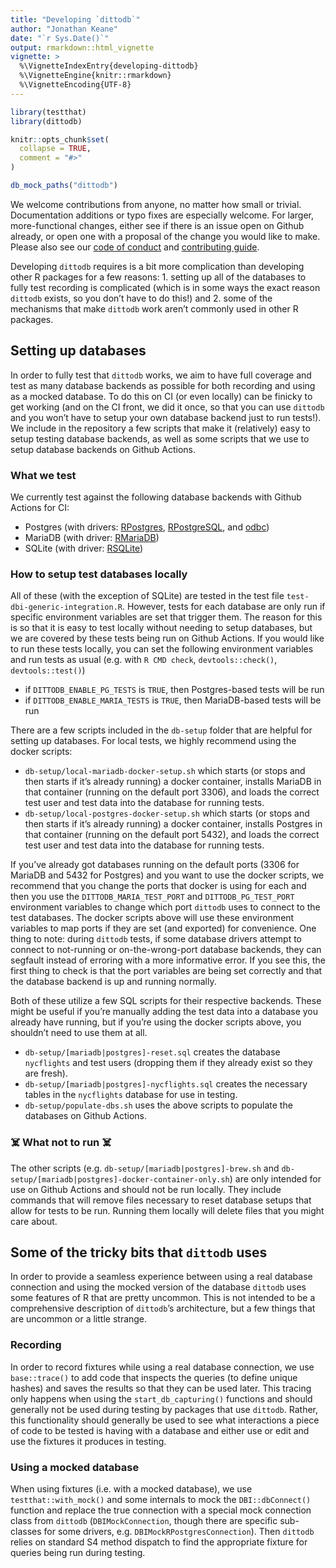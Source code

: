 ```yaml
---
title: "Developing `dittodb`"
author: "Jonathan Keane"
date: "`r Sys.Date()`"
output: rmarkdown::html_vignette
vignette: >
  %\VignetteIndexEntry{developing-dittodb}
  %\VignetteEngine{knitr::rmarkdown}
  %\VignetteEncoding{UTF-8}
---
```


```r
library(testthat)
library(dittodb)

knitr::opts_chunk$set(
  collapse = TRUE,
  comment = "#>"
)

db_mock_paths("dittodb")
```

We welcome contributions from anyone, no matter how small or trivial. Documentation additions or typo fixes are especially welcome. For larger, more-functional changes, either see if there is an issue open on Github already, or open one with a proposal of the change you would like to make. Please also see our [code of conduct](../docs/CODE_OF_CONDUCT.html) and [contributing guide](../docs/CONTRIBUTING.html).

Developing `dittodb` requires is a bit more complication than developing other R packages for a few reasons: 1. setting up all of the databases to fully test recording is complicated (which is in some ways the exact reason `dittodb` exists, so you don't have to do this!) and 2. some of the mechanisms that make `dittodb` work aren't commonly used in other R packages.

## Setting up databases
In order to fully test that `dittodb` works, we aim to have full coverage and test as many database backends as possible for both recording and using as a mocked database. To do this on CI (or even locally) can be finicky to get working (and on the CI front, we did it once, so that you can use `dittodb` and you won't have to setup your own database backend just to run tests!). We include in the repository a few scripts that make it (relatively) easy to setup testing database backends, as well as some scripts that we use to setup database backends on Github Actions.

### What we test
We currently test against the following database backends with Github Actions for CI: 

* Postgres (with drivers: [RPostgres](https://CRAN.R-project.org/package=RPostgres), [RPostgreSQL](https://CRAN.R-project.org/package=RPostgreSQL), and [odbc](https://CRAN.R-project.org/package=odbc))
* MariaDB (with driver: [RMariaDB](https://CRAN.R-project.org/package=RMariaDB))
* SQLite (with driver: [RSQLite](https://CRAN.R-project.org/package=RSQLite))

### How to setup test databases locally
All of these (with the exception of SQLite) are tested in the test file `test-dbi-generic-integration.R`. However, tests for each database are only run if specific environment variables are set that trigger them. The reason for this is so that it is easy to test locally without needing to setup databases, but we are covered by these tests being run on Github Actions. If you would like to run these tests locally, you can set the following environment variables and run tests as usual (e.g. with `R CMD check`, `devtools::check()`, `devtools::test()`)

* if `DITTODB_ENABLE_PG_TESTS` is `TRUE`, then Postgres-based tests will be run
* if `DITTODB_ENABLE_MARIA_TESTS` is `TRUE`, then MariaDB-based tests will be run

There are a few scripts included in the `db-setup` folder that are helpful for setting up databases. For local tests, we highly recommend using the docker scripts:

* `db-setup/local-mariadb-docker-setup.sh` which starts (or stops and then starts if it's already running) a docker container, installs MariaDB in that container (running on the default port 3306), and loads the correct test user and test data into the database for running tests.
* `db-setup/local-postgres-docker-setup.sh` which starts (or stops and then starts if it's already running) a docker container, installs Postgres in that container (running on the default port 5432), and loads the correct test user and test data into the database for running tests.

If you've already got databases running on the default ports (3306 for MariaDB and 5432 for Postgres) and you want to use the docker scripts, we recommend that you change the ports that docker is using for each and then you use the `DITTODB_MARIA_TEST_PORT` and `DITTODB_PG_TEST_PORT` environment variables to change which port `dittodb` uses to connect to the test databases. The docker scripts above will use these environment variables to map ports if they are set (and exported) for convenience. One thing to note: during `dittodb` tests, if some database drivers attempt to connect to not-running or on-the-wrong-port database backends, they can segfault instead of erroring with a more informative error. If you see this, the first thing to check is that the port variables are being set correctly and that the database backend is up and running normally.

Both of these utilize a few SQL scripts for their respective backends. These might be useful if you're manually adding the test data into a database you already have running, but if you're using the docker scripts above, you shouldn't need to use them at all. 

* `db-setup/[mariadb|postgres]-reset.sql` creates the database `nycflights` and test users (dropping them if they already exist so they are fresh).
* `db-setup/[mariadb|postgres]-nycflights.sql` creates the necessary tables in the `nycflights` database for use in testing.
* `db-setup/populate-dbs.sh` uses the above scripts to populate the databases on Github Actions.

### ☠️ What not to run ☠️
The other scripts (e.g. `db-setup/[mariadb|postgres]-brew.sh` and `db-setup/[mariadb|postgres]-docker-container-only.sh`) are only intended for use on Github Actions and should not be run locally. They include commands that will remove files necessary to reset database setups that allow for tests to be run. Running them locally will delete files that you might care about.

## Some of the tricky bits that `dittodb` uses
In order to provide a seamless experience between using a real database connection and using the mocked version of the database `dittodb` uses some features of R that are pretty uncommon. This is not intended to be a comprehensive description of `dittodb`'s architecture, but a few things that are uncommon or a little strange.

### Recording
In order to record fixtures while using a real database connection, we use `base::trace()` to add code that inspects the queries (to define unique hashes) and saves the results so that they can be used later. This tracing only happens when using the `start_db_capturing()` functions and should generally not be used during testing by packages that use `dittodb`. Rather, this functionality should generally be used to see what interactions a piece of code to be tested is having with a database and either use or edit and use the fixtures it produces in testing.

### Using a mocked database
When using fixtures (i.e. with a mocked database), we use `testthat::with_mock()` and some internals to mock the `DBI::dbConnect()` function and replace the true connection with a special mock connection class from `dittodb` (`DBIMockConnection`, though there are specific sub-classes for some drivers, e.g. `DBIMockRPostgresConnection`). Then `dittodb` relies on standard S4 method dispatch to find the appropriate fixture for queries being run during testing. 
